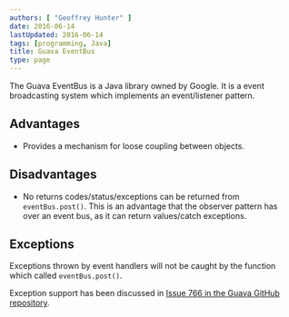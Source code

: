 ```yaml
---
authors: [ "Geoffrey Hunter" ]
date: 2016-06-14
lastUpdated: 2016-06-14
tags: [programming, Java]
title: Guava EventBus
type: page
---
```


The Guava EventBus is a Java library owned by Google. It is a event broadcasting system which implements an event/listener pattern.

## Advantages

* Provides a mechanism for loose coupling between objects.

## Disadvantages

* No returns codes/status/exceptions can be returned from `eventBus.post()`. This is an advantage that the observer pattern has over an event bus, as it can return values/catch exceptions.

## Exceptions

Exceptions thrown by event handlers will not be caught by the function which called `eventBus.post()`.

Exception support has been discussed in [Issue 766 in the Guava GitHub repository](https://github.com/google/guava/issues/766).
